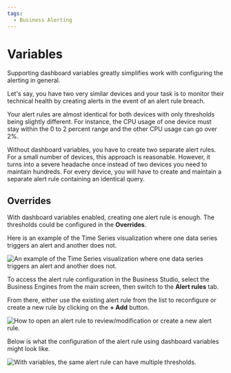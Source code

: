 ```yaml
---
tags:
  - Business Alerting
---
```



# Variables

Supporting dashboard variables greatly simplifies work with configuring the alerting in general.

Let's say, you have two very similar devices and your task is to monitor their technical health by creating alerts in the event of an alert rule breach.

Your alert rules are almost identical for both devices with only thresholds being slightly different. For instance, the CPU usage of one device must stay within the 0 to 2 percent range and the other CPU usage can go over 2%.

Without dashboard variables, you have to create two separate alert rules. For a small number of devices, this approach is reasonable. However, it turns into a severe headache once instead of two devices you need to maintain hundreds. For every device, you will have to create and maintain a separate alert rule containing an identical query.

## Overrides

With dashboard variables enabled, creating one alert rule is enough. The thresholds could be configured in the **Overrides**.

Here is an example of the Time Series visualization where one data series triggers an alert and another does not.

<Image
  title="An example of the Time Series visualization where one data series triggers an alert and another does not."
  src="/img/big/business-alerting/var-1.png"
/>

To access the alert rule configuration in the Business Studio, select the Business Engines from the main screen, then switch to the **Alert rules** tab.

From there, either use the existing alert rule from the list to reconfigure or create a new rule by clicking on the **+ Add** button.

<Image
  title="How to open an alert rule to review/modification or create a new alert rule."
  src="/img/big/business-alerting/var-2.png"
/>

Below is what the configuration of the alert rule using dashboard variables might look like.

<Image
  title="With variables, the same alert rule can have multiple thresholds."
  src="/img/big/business-alerting/var-3.png"
/>
